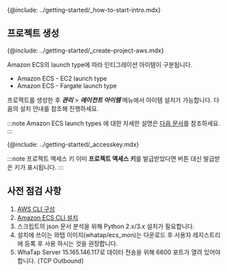 <!-- 
---
id: amazon-ecs-install
title: 설치하기
description: Amazon ECS 아이템 설치를 안내합니다.
tags: [ 인티그레이션, 설치하기, Amazon ECS ]
---
-->

{@include: ../getting-started/_how-to-start-intro.mdx} 

## 프로젝트 생성

{@include: ../getting-started/_create-project-aws.mdx}

Amazon ECS의 launch type에 따라 인티그레이션 아이템이 구분됩니다. 

* Amazon ECS - EC2 launch type
* Amazon ECS - Fargate launch type

프로젝트를 생성한 후 ***관리*** > ***에이전트 아이템*** 메뉴에서 아이템 설치가 가능합니다. 다음의 설치 안내를 참조해 진행하세요.

:::note
Amazon ECS launch types 에 대한 자세한 설명은 [다음 문서](https://docs.aws.amazon.com/AmazonECS/latest/developerguide/launch_types.html)를 참조하세요.
:::

{@include: ../getting-started/_accesskey.mdx}

:::note 프로젝트 액세스 키
이미 **프로젝트 액세스 키**를 발급받았다면 버튼 대신 발급받은 키가 표시됩니다.
:::

## 사전 점검 사항

1. [AWS CLI 구성](https://docs.aws.amazon.com/ko_kr/cli/latest/userguide/cli-chap-configure.html)
1. [Amazon ECS CLI 설치](https://docs.aws.amazon.com/ko_kr/AmazonECS/latest/developerguide/ECS_CLI_installation.html)
1. 스크립트의 json 문서 분석을 위해 Python 2.x/3.x 설치가 필요합니다.
1. 설치에 쓰이는 와탭 이미지(whatap/ecs_mon)는 다운로드 후 사용자 레지스트리에 등록 후 사용 하시는 것을 권장합니다.
1. WhaTap Server 15.165.146.117로 데이터 전송을 위해 6600 포트가 열려 있어야 합니다. (TCP Outbound)